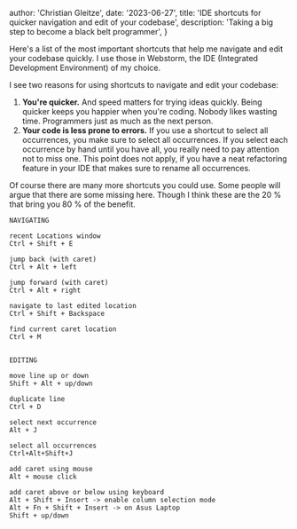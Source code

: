 
  author: 'Christian Gleitze',
  date: '2023-06-27',
  title: 'IDE shortcuts for quicker navigation and edit of your codebase',
  description: 'Taking a big step to become a black belt programmer',
}


Here's a list of the most important shortcuts that help me navigate and edit your codebase quickly. I use those in Webstorm, the IDE (Integrated Development Environment) of my choice.

I see two reasons for using shortcuts to navigate and edit your codebase:

1. **You're quicker.** And speed matters for trying ideas quickly. Being quicker keeps you happier when you're coding. Nobody likes wasting time. Programmers just as much as the next person.
2. **Your code is less prone to errors.** If you use a shortcut to select all occurrences, you make sure to select all occurrences. If you select each occurrence by hand until you have all, you really need to pay attention not to miss one. This point does not apply, if you have a neat refactoring feature in your IDE that makes sure to rename all occurrences.

Of course there are many more shortcuts you could use. Some people will argue that there are some missing here. Though I think these are the 20 % that bring you 80 % of the benefit.

```text title="IDE shortcuts"
NAVIGATING

recent Locations window
Ctrl + Shift + E

jump back (with caret)
Ctrl + Alt + left

jump forward (with caret)
Ctrl + Alt + right

navigate to last edited location
Ctrl + Shift + Backspace

find current caret location
Ctrl + M


EDITING

move line up or down
Shift + Alt + up/down

duplicate line
Ctrl + D

select next occurrence
Alt + J

select all occurrences
Ctrl+Alt+Shift+J

add caret using mouse
Alt + mouse click

add caret above or below using keyboard
Alt + Shift + Insert -> enable column selection mode
Alt + Fn + Shift + Insert -> on Asus Laptop
Shift + up/down
```
